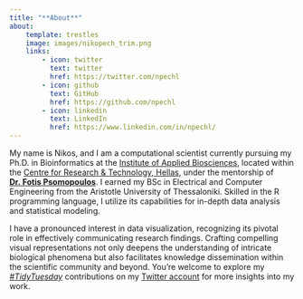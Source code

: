 ```yaml
---
title: "**About**" 
about: 
    template: trestles 
    image: images/nikopech_trim.png 
    links: 
        - icon: twitter 
          text: twitter 
          href: https://twitter.com/npechl
        - icon: github 
          text: GitHub 
          href: https://github.com/npechl
        - icon: linkedin
          text: LinkedIn 
          href: https://www.linkedin.com/in/npechl/
---
```


My name is Nikos, and I am a computational scientist currently pursuing my Ph.D. in Bioinformatics at the [Institute of Applied Biosciences](https://inab.certh.gr/), located within the [Centre for Research & Technology, Hellas](https://www.certh.gr/root.en.aspx), under the mentorship of [**Dr. Fotis Psomopoulos**](https://fpsom.github.io/). I earned my BSc in Electrical and Computer Engineering from the Aristotle University of Thessaloniki. Skilled in the R programming language, I utilize its capabilities for in-depth data analysis and statistical modeling.

I have a pronounced interest in data visualization, recognizing its pivotal role in effectively communicating research findings. 
Crafting compelling visual representations not only deepens the understanding of intricate biological phenomena but also facilitates knowledge dissemination within the scientific community and beyond. You're welcome to explore my [*#TidyTuesday*](https://github.com/rfordatascience/tidytuesday) contributions on my [Twitter account](https://twitter.com/npechl) for more insights into my work.
